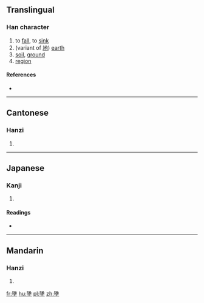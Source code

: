 ==Translingual==

===Han character===
{{Han char|rn=32|rad=土|as=12|sn=15|four=77104|canj=NOG,XXNOG|ids=⿱䧘土}}

# to [[fall]], to [[sink]]
# (variant of [[地]]) [[earth]]
# [[soil]], [[ground]]
# [[region]]

====References====
* {{Han ref|kx=0239.040|dkj=05473|dj=0478.060|hdz=10484.070|uh=58AC|ud=22700|bh=E550|bd=58704}}

----

==Cantonese==

===Hanzi===
{{yue-hanzi|jyut=[[dei6]], [[zeoi6]]|y=dei6, jeui6}}

# {{defn|lang=yue|sort=土12}}

----

==Japanese==

===Kanji===
{{ja-kanji|grade=|rs=土12}}

# {{defn|lang=ja|sort=土12}}

====Readings====
* {{ja-readings|on=[[ち]] (chi)|kun=}}

----

==Mandarin==

===Hanzi===
{{cmn-hanzi|pin=[[dì]] ([[di4]])|wg=ti<sup>4</sup>}}

# {{defn|lang=cmn|sort=土12}}

[[fr:墬]]
[[hu:墬]]
[[pl:墬]]
[[zh:墬]]